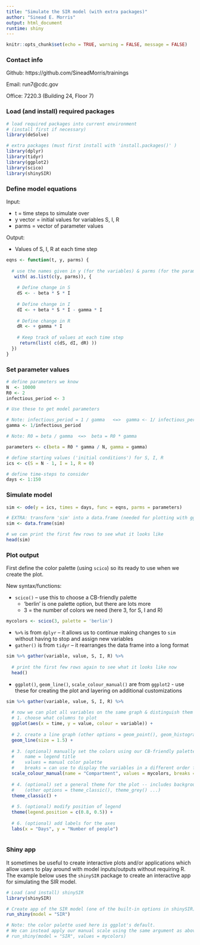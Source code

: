 ```yaml
---
title: "Simulate the SIR model (with extra packages)"
author: "Sinead E. Morris"
output: html_document
runtime: shiny
---
```



```r
knitr::opts_chunk$set(echo = TRUE, warning = FALSE, message = FALSE)
```

### Contact info

Github: https://github.com/SineadMorris/trainings

Email: run7@cdc.gov

Office: 7220.3 (Building 24, Floor 7)

### Load (and install) required packages

```r
# load required packages into current environment
# (install first if necessary)
library(deSolve)

# extra packages (must first install with 'install.packages()' )
library(dplyr)
library(tidyr)
library(ggplot2)
library(scico)
library(shinySIR)
```


### Define model equations

Input:

* t = time steps to simulate over
* y vector = initial values for variables S, I, R
* parms = vector of parameter values

Output:

* Values of S, I, R at each time step

```r
eqns <- function(t, y, parms) {
  
  # use the names given in y (for the variables) & parms (for the parameters)
   with( as.list(c(y, parms)), {
    
    # Define change in S
    dS <- - beta * S * I
    
    # Define change in I
    dI <- + beta * S * I - gamma * I
    
    # Define change in R
    dR <- + gamma * I
    
    # Keep track of values at each time step
     return(list( c(dS, dI, dR) ))
  })
}
```


### Set parameter values

```r
# define parameters we know
N  <- 10000
R0 <- 2
infectious_period <- 3

# Use these to get model parameters

# Note: infectious_period = 1 / gamma   <=>  gamma <- 1/ infectious_period
gamma <- 1/infectious_period

# Note: R0 = beta / gamma  <=>  beta = R0 * gamma

parameters <- c(beta = R0 * gamma / N, gamma = gamma)

# define starting values ('initial conditions') for S, I, R
ics <- c(S = N - 1, I = 1, R = 0)

# define time-steps to consider
days <- 1:150
```


### Simulate model

```r
sim <- ode(y = ics, times = days, func = eqns, parms = parameters)

# EXTRA: transform 'sim' into a data.frame (needed for plotting with ggplot2)
sim <- data.frame(sim)

# we can print the first few rows to see what it looks like
head(sim)
```


### Plot output

First define the color palette (using `scico`) so its ready to use when we create the plot.

New syntax/functions:

* `scico()` -- use this to choose a CB-friendly palette
  - 'berlin' is one palette option, but there are lots more
  - 3 = the number of colors we need (here 3, for S, I and R)

```r
mycolors <- scico(3, palette = 'berlin')
```


* `%>%` is from `dplyr` -- it allows us to continue making changes to `sim` without having to stop and assign new variables
* `gather()` is from `tidyr` -- it rearranges the data frame into a long format

```r
sim %>% gather(variable, value, S, I, R) %>% 
  
  # print the first few rows again to see what it looks like now
  head()
```


* `ggplot()`, `geom_line()`, `scale_colour_manual()` are from `ggplot2` - use these for creating the plot and layering on additional customizations

```r
sim %>% gather(variable, value, S, I, R) %>% 
  
  # now we can plot all variables on the same graph & distinguish them using color:
  # 1. choose what columns to plot
  ggplot(aes(x = time, y = value, colour = variable)) +
  
  # 2. create a line graph (other options = geom_point(), geom_histogram(), ...)
  geom_line(size = 1.5) +
  
  # 3. (optional) manually set the colors using our CB-friendly palette
  #    name = legend title
  #    values = manual color palette
  #    breaks = can use to display the variables in a different order from the default (alphabetical)
  scale_colour_manual(name = "Compartment", values = mycolors, breaks = c("S", "I", "R")) +
  
  # 4. (optional) set a general theme for the plot -- includes background color, axis styles etc
  #    (other options = theme_classic(), theme_grey() ...)
  theme_classic() +
  
  # 5. (optional) modify position of legend
  theme(legend.position = c(0.8, 0.5)) +
  
  # 6. (optional) add labels for the axes
  labs(x = "Days", y = "Number of people")
  
```

### Shiny app

It sometimes be useful to create interactive plots and/or applications which allow users to play around with model inputs/outputs without requiring R. The example below uses the `shinySIR` package to create an interactive app for simulating the SIR model.

```r
# Load (and install) shinySIR
library(shinySIR)

# Create app of the SIR model (one of the built-in options in shinySIR)
run_shiny(model = "SIR")

# Note: the color palette used here is ggplot's default. 
# We can instead apply our manual scale using the same argument as above:
# run_shiny(model = "SIR", values = mycolors)
```


